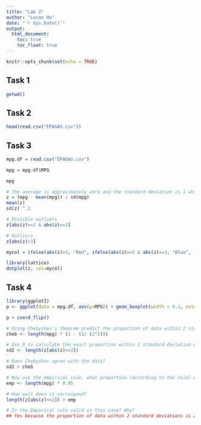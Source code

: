 ```yaml
---
title: "Lab 2"
author: "Lucas Ho"
date: "`r Sys.Date()`"
output: 
  html_document:
    toc: true
    toc_float: true
---
```


```r
knitr::opts_chunk$set(echo = TRUE)
```

## Task 1

```r
getwd()
```


## Task 2
```r
head(read.csv("EPAGAS.csv"))
```

## Task 3
```r
mpg.df = read.csv("EPAGAS.csv")

mpg = mpg.df$MPG

mpg

# The average is approximately zero and the standard deviation is 1 which verifies the transformation
z = (mpg - mean(mpg)) / sd(mpg)
mean(z)
sd(z) ^ 2

# Possible outliers
z[abs(z)>=2 & abs(z)<=3]

# Outliers
z[abs(z)>3]

mycol = ifelse(abs(z)>3, "Red", ifelse(abs(z)>=2 & abs(z)<=3, "Blue", "Black"))

library(lattice)
dotplot(z, col=mycol)
```

## Task 4
```r
library(ggplot2)
p <- ggplot(data = mpg.df, aes(y=MPG)) + geom_boxplot(width = 0.1, notch=TRUE) + xlim(-0.4, 0.4) + ggtitle("MPG of 100 Vehicles")

p + coord_flip()

# Using Chebyshev’s theorem predict the proportion of data within 2 standard deviations of the mean of the mpg data.
cheb <- length(mpg) * (1 - (1/ (2^2)))

# Use R to calculate the exact proportion within 2 standard deviation of the mean.
sd2 <- length(z[abs(z)<=2])

# Does Chebyshev agree with the data?
sd2 > cheb

# Now use the empirical rule, what proportion (according to the rule) of the data should be within 2 standard deviations of the mean
emp <- length(mpg) * 0.95

# How well does it correspond?
length(z[abs(z)<=2]) > emp

# Is the Empirical rule valid in this case? Why?
## Yes because the proportion of data within 2 standard deviations is approximate to the empirical rule
```